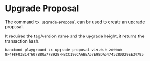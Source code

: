 # Upgrade Proposal

The command `tx upgrade-proposal` can be used to create an upgrade proposal.

It requires the tag/version name and the upgrade height, it returns the transaction hash.

```sh
hanchond playground tx upgrade-proposal v19.0.0 200000
8F4FBF03B147607B80A778928FFBCC196CAABEA67E98DA64745280D29EE34795
```
